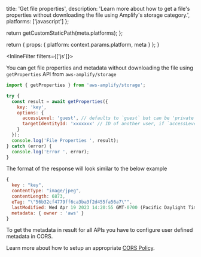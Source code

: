 
  title: 'Get file properties',
  description: 'Learn more about how to get a file's properties without downloading the file using Amplify's storage category.',
  platforms: ['javascript']
};

  return getCustomStaticPath(meta.platforms);
};

  return {
    props: {
      platform: context.params.platform,
      meta
    }
  };
}

<InlineFilter filters={['js']}>

You can get file properties and metadata without downloading the file using `getProperties` API from `aws-amplify/storage`

```javascript
import { getProperties } from 'aws-amplify/storage';

try {
  const result = await getProperties({
    key: 'key',
    options: {
      accessLevel: 'guest', // defaults to `guest` but can be 'private' | 'protected' | 'guest'
      targetIdentityId: 'xxxxxxx' // ID of another user, if `accessLevel: protected`
    }
  });
  console.log('File Properties ', result);
} catch (error) {
  console.log('Error ', error);
}
```

The format of the response will look similar to the below example

```js
{
  key : "key",
  contentType: "image/jpeg",
  contentLength: 6873,
  eTag: "\"56b32cf4779ff6ca3ba3f2d455fa56a7\"",
  lastModified: Wed Apr 19 2023 14:20:55 GMT-0700 (Pacific Daylight Time) {},
  metadata: { owner : 'aws' }
}
```

<Callout>
To get the metadata in result for all APIs you have to configure user defined metadata in CORS.

Learn more about how to setup an appropriate [CORS Policy](https://docs.amplify.aws/lib-v1/storage/getting-started/q/platform/js/#amazon-s3-bucket-cors-policy-setup).

</Callout>

</InlineFilter>
